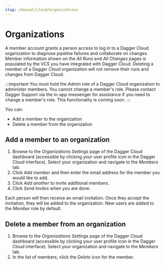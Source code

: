 ```yaml
---
slug: /manual/cloud/organizations
---
```


# Organizations

A member account grants a person access to log in to a Dagger Cloud organization to diagnose pipeline failures and collaborate on changes. Member information shown on the *All Runs* and *All Changes* pages is populated by the VCS you have integrated with Dagger Cloud. Deleting a member of a Dagger Cloud organization will not remove their runs and changes from Dagger Cloud.

:::important
You must hold the *Admin* role of a Dagger Cloud organization to administer members. You cannot change a member's role. Please contact Dagger Support via the in-app messenger for assistance if you need to change a member's role. This functionality is coming soon.
:::

You can:

* Add a member to the organization
* Delete a member from the organization

## Add a member to an organization

1. Browse to the *Organizations Settings* page of the Dagger Cloud dashboard (accessible by clicking your user profile icon in the Dagger Cloud interface). Select your organization and navigate to the *Members* tab.
1. Click *Add member* and then enter the email address for the member you would like to add.
1. Click *Add another* to invite additional members.
1. Click *Send Invites* when you are done.

Each person will then receive an email invitation. Once they accept the invitation, they will be added to the organization. New users are added to the *Member* role by default.

## Delete a member from an organization

1. Browse to the *Organizations Settings* page of the Dagger Cloud dashboard (accessible by clicking your user profile icon in the Dagger Cloud interface). Select your organization and navigate to the *Members* tab.
1. In the list of members, click the *Delete* icon for the member.
